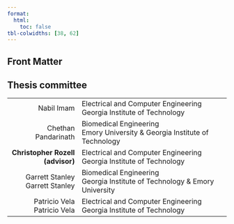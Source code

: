 ```yaml
---
format:
  html:
    toc: false
tbl-colwidths: [38, 62]
---
```

::: {.hidden}
# Front Matter {.unnumbered}
:::

## Thesis committee

+------------------------:+:---------------------------------------------------+
|    Nabil Imam           | Electrical and Computer Engineering \              |
|                         | Georgia Institute of Technology                    |
+-------------------------+----------------------------------------------------+
|    Chethan Pandarinath  | Biomedical Engineering \                           |
|                         | Emory University & Georgia Institute of Technology |
+-------------------------+----------------------------------------------------+
|  **Christopher Rozell** | Electrical and Computer Engineering \              |
|     **(advisor)**       | Georgia Institute of Technology                    |
+-------------------------+----------------------------------------------------+
|   Garrett Stanley       | Biomedical Engineering \                           |
|   Garrett Stanley       | Georgia Institute of Technology & Emory University |
+-------------------------+----------------------------------------------------+
|   Patricio Vela         | Electrical and Computer Engineering \              |
|   Patricio Vela         | Georgia Institute of Technology                    |
+-------------------------+----------------------------------------------------+
